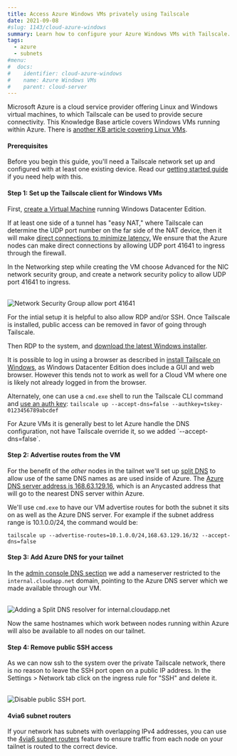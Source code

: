 ```yaml
---
title: Access Azure Windows VMs privately using Tailscale
date: 2021-09-08
#slug: 1143/cloud-azure-windows
summary: Learn how to configure your Azure Windows VMs with Tailscale.
tags:
  - azure
  - subnets
#menu:
#  docs:
#    identifier: cloud-azure-windows
#    name: Azure Windows VMs
#    parent: cloud-server
---
```


Microsoft Azure is a cloud service provider offering Linux and Windows virtual machines, to
which Tailscale can be used to provide secure connectivity. This Knowledge Base article
covers Windows VMs running within Azure. There is
[another KB article covering Linux VMs](/kb/1142/azure-linux).

#### Prerequisites

Before you begin this guide, you'll need a Tailscale network set up and
configured with at least one existing device. Read our [getting started guide](/kb/1017/install)
if you need help with this.

#### Step 1: Set up the Tailscale client for Windows VMs

First, [create a Virtual Machine](https://portal.azure.com/#blade/HubsExtension/BrowseResource/resourceType/Microsoft.Compute%2FVirtualMachines)
running Windows Datacenter Edition.

If at least one side of a tunnel has "easy NAT," where Tailscale can determine the UDP port
number on the far side of the NAT device, then it will make
[direct connections to minimize latency.](/blog/how-tailscale-works/)
We ensure that the Azure nodes can make direct connections by allowing UDP port 41641 to
ingress through the firewall.

In the Networking step while creating the VM choose Advanced for the NIC network security group,
and create a network security policy to allow UDP port 41641 to ingress.

<br />
<Image
  src="/images/solutions/cloud-azure-windows/windows-nsg.jpg"
  className="bordered"
  alt="Network Security Group allow port 41641"
  width={1758}
  height={1344}
/>

For the intial setup it is helpful to also allow RDP and/or SSH. Once Tailscale is installed, public
access can be removed in favor of going through Tailscale.

Then RDP to the system, and [download the latest Windows installer](/download/windows).

It is possible to log in using a browser as described in
[install Tailscale on Windows](/kb/1022/install-windows/), as Windows
Datacenter Edition does include a GUI and web browser. However this tends not to work as well
for a Cloud VM where one is likely not already logged in from the browser.

Alternately, one can use a `cmd.exe` shell to run the Tailscale CLI command and [use an
auth key](/kb/1085/auth-keys/):
`tailscale up --accept-dns=false --authkey=tskey-0123456789abcdef`

<Note>
  For Azure VMs it is generally best to let Azure handle the DNS configuration, not have Tailscale
  override it, so we added `--accept-dns=false`.
</Note>

#### Step 2: Advertise routes from the VM

For the benefit of the _other_ nodes in the tailnet we'll set up
[split DNS](/kb/1054/dns/#using-dns-settings-in-the-admin-panel) to allow
use of the same DNS names as are used inside of Azure. The
[Azure DNS server address is 168.63.129.16](https://docs.microsoft.com/en-us/azure/virtual-network/virtual-networks-name-resolution-for-vms-and-role-instances#azure-provided-name-resolution), which is an Anycasted address that will go
to the nearest DNS server within Azure.

We'll use `cmd.exe` to have our VM advertise routes for both the subnet it sits on as well as the
Azure DNS server. For example if the subnet address range is 10.1.0.0/24, the command would be:

```shell
tailscale up --advertise-routes=10.1.0.0/24,168.63.129.16/32 --accept-dns=false
```

#### Step 3: Add Azure DNS for your tailnet

In the [admin console DNS section](https://login.tailscale.com/admin/dns) we add a nameserver
restricted to the `internal.cloudapp.net` domain, pointing to the Azure DNS server which we
made available through our VM.

<br />
<Image
  src="/images/solutions/cloud-azure-windows/azure-add-DNS.jpg"
  alt="Adding a Split DNS resolver for internal.cloudapp.net"
  width={1280}
  height={1188}
/>

Now the same hostnames which work between nodes running within Azure will also be available
to all nodes on our tailnet.

#### Step 4: Remove public SSH access

As we can now ssh to the system over the private Tailscale network, there is no reason to leave
the SSH port open on a public IP address. In the Settings > Network tab click on the ingress
rule for "SSH" and delete it.

<br />
<Image
  alt="Disable public SSH port."
  width={1200}
  height={542}
  src="/images/solutions/cloud-azure-windows/azure-disable-ssh.jpg"
  className="bordered"
/>

#### 4via6 subnet routers

If your network has subnets with overlapping IPv4 addresses, you can use the [4via6 subnet routers][4via6]
feature to ensure traffic from each node on your tailnet is routed to the correct device.

[4via6]: /kb/1201/4via6-subnets

